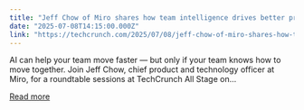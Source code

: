 ```yaml
---
title: "Jeff Chow of Miro shares how team intelligence drives better product-building at TechCrunch All Stage"
date: "2025-07-08T14:15:00.000Z"
link: "https://techcrunch.com/2025/07/08/jeff-chow-of-miro-shares-how-team-intelligence-drives-better-product-building-at-techcrunch-all-stage/"
---
```


AI can help your team move faster — but only if your team knows how to move together. Join Jeff Chow, chief product and technology officer at Miro, for a roundtable sessions at TechCrunch All Stage on...

[Read more](https://techcrunch.com/2025/07/08/jeff-chow-of-miro-shares-how-team-intelligence-drives-better-product-building-at-techcrunch-all-stage/)
